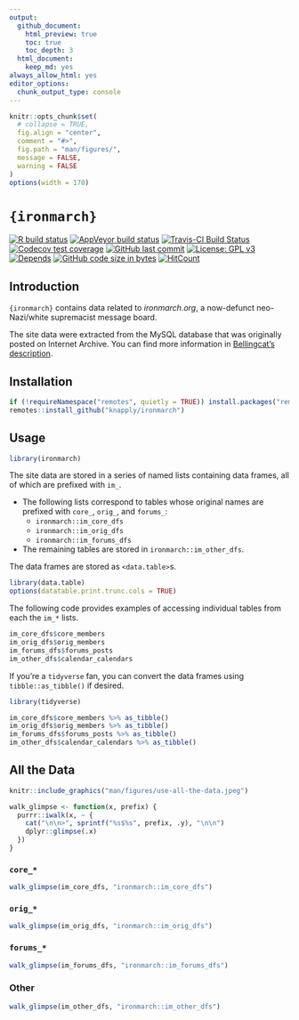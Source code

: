 ```yaml
---
output:
  github_document:
    html_preview: true
    toc: true
    toc_depth: 3
  html_document:
    keep_md: yes
always_allow_html: yes
editor_options: 
  chunk_output_type: console
---
```


<!-- README.Rmd generates README.md. -->

```r
knitr::opts_chunk$set(
  # collapse = TRUE,
  fig.align = "center",
  comment = "#>",
  fig.path = "man/figures/",
  message = FALSE,
  warning = FALSE
)
options(width = 170)
```


# `{ironmarch}`


<!-- badges: start -->
[![R build status](https://github.com/knapply/ironmarch/workflows/R-CMD-check/badge.svg)](https://github.com/knapply/ironmarch/actions?workflow=R-CMD-check)
[![AppVeyor build status](https://ci.appveyor.com/api/projects/status/github/knapply/ironmarch?branch=master&svg=true)](https://ci.appveyor.com/project/knapply/ironmarch)
[![Travis-CI Build Status](https://travis-ci.org/knapply/ironmarch.svg?branch=master)](https://travis-ci.org/knapply/ironmarch)
[![Codecov test coverage](https://codecov.io/gh/knapply/ironmarch/branch/master/graph/badge.svg)](https://codecov.io/gh/knapply/ironmarch?branch=master)
[![GitHub last commit](https://img.shields.io/github/last-commit/knapply/ironmarch.svg)](https://github.com/knapply/ironmarch/commits/master)
[![License: GPL v3](https://img.shields.io/badge/License-GPLv3-blue.svg)](https://www.gnu.org/licenses/gpl-3.0)
[![Depends](https://img.shields.io/badge/Depends-GNU_R>=3.5-blue.svg)](https://www.r-project.org/)
[![GitHub code size in bytes](https://img.shields.io/github/languages/code-size/knapply/ironmarch.svg)](https://github.com/knapply/ironmarch)
[![HitCount](http://hits.dwyl.io/knapply/ironmarch.svg)](http://hits.dwyl.io/knapply/ironmarch)
<!-- badges: end -->


## Introduction

`{ironmarch}` contains data related to _ironmarch.org_, a now-defunct neo-Nazi/white supremacist message board.

The site data were extracted from the MySQL database that was originally posted on Internet Archive. You can find more information in [Bellingcat's description](https://www.bellingcat.com/resources/how-tos/2019/11/06/massive-white-supremacist-message-board-leak-how-to-access-and-interpret-the-data/).

## Installation

```r
if (!requireNamespace("remotes", quietly = TRUE)) install.packages("remotes")
remotes::install_github("knapply/ironmarch")
```

## Usage

```r
library(ironmarch)
```


The site data are stored in a series of named lists containing data frames, all of which are prefixed with `im_`.

* The following lists correspond to tables whose original names are prefixed with `core_`, `orig_`, and `forums_`:
    + `ironmarch::im_core_dfs`
    * `ironmarch::im_orig_dfs`
    * `ironmarch::im_forums_dfs`
* The remaining tables are stored in `ironmarch::im_other_dfs`.

The data frames are stored as `<data.table>`s.

```r
library(data.table)
options(datatable.print.trunc.cols = TRUE)
```

The following code provides examples of accessing individual tables from each the `im_*` lists.

```r
im_core_dfs$core_members
im_orig_dfs$orig_members
im_forums_dfs$forums_posts
im_other_dfs$calendar_calendars
```

If you're a `tidyverse` fan, you can convert the data frames using `tibble::as_tibble()` if desired.

```r
library(tidyverse)

im_core_dfs$core_members %>% as_tibble()
im_orig_dfs$orig_members %>% as_tibble()
im_forums_dfs$forums_posts %>% as_tibble()
im_other_dfs$calendar_calendars %>% as_tibble()
```


## All the Data 

```r
knitr::include_graphics("man/figures/use-all-the-data.jpeg")
```



```r
walk_glimpse <- function(x, prefix) {
  purrr::iwalk(x, ~ {
    cat("\n\n>", sprintf("%s$%s", prefix, .y), "\n\n")
    dplyr::glimpse(.x)
  })
}
```

### `core_*`

```r
walk_glimpse(im_core_dfs, "ironmarch::im_core_dfs")
```

### `orig_*`

```r
walk_glimpse(im_orig_dfs, "ironmarch::im_orig_dfs")
```

### `forums_*`

```r
walk_glimpse(im_forums_dfs, "ironmarch::im_forums_dfs")
```

### Other

```r
walk_glimpse(im_other_dfs, "ironmarch::im_other_dfs")
```


